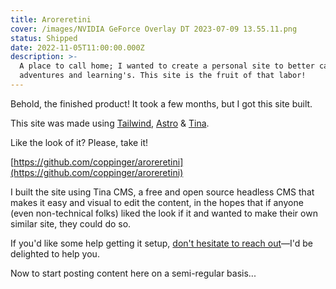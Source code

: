 ```yaml
---
title: Aroreretini
cover: /images/NVIDIA GeForce Overlay DT 2023-07-09 13.55.11.png
status: Shipped
date: 2022-11-05T11:00:00.000Z
description: >-
  A place to call home; I wanted to create a personal site to better capture my
  adventures and learning's. This site is the fruit of that labor!
---
```


Behold, the finished product! It took a few months, but I got this site built.

This site was made using [Tailwind](https://tailwindcss.com/), [Astro](astro.build/) & [Tina](tina.io/).

Like the look of it? Please, take it!

[https://github.com/coppinger/aroreretini](https://github.com/coppinger/aroreretini)

I built the site using Tina CMS, a free and open source headless CMS that makes it easy and visual to edit the content, in the hopes that if anyone (even non-technical folks) liked the look if it and wanted to make their own similar site, they could do so.

If you'd like some help getting it setup, [don't hesitate to reach out](aroreretini.dev/contact)—I'd be delighted to help you.

Now to start posting content here on a semi-regular basis...
